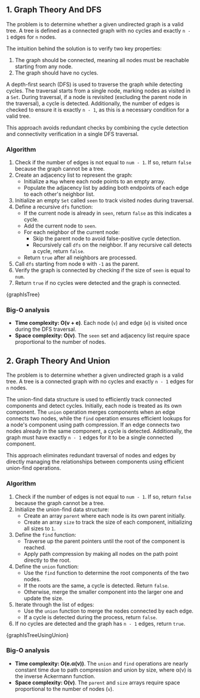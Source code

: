 

## 1. Graph Theory And DFS

The problem is to determine whether a given undirected graph is a valid tree. A tree is defined as a connected graph with no cycles and exactly `n - 1` edges for `n` nodes.

The intuition behind the solution is to verify two key properties:

1. The graph should be connected, meaning all nodes must be reachable starting from any node.
2. The graph should have no cycles.

A depth-first search (DFS) is used to traverse the graph while detecting cycles. The traversal starts from a single node, marking nodes as visited in a `Set`. During traversal, if a node is revisited (excluding the parent node in the traversal), a cycle is detected. Additionally, the number of edges is checked to ensure it is exactly `n - 1`, as this is a necessary condition for a valid tree.

This approach avoids redundant checks by combining the cycle detection and connectivity verification in a single DFS traversal.

### Algorithm

1. Check if the number of edges is not equal to `num - 1`. If so, return `false` because the graph cannot be a tree.
2. Create an adjacency list to represent the graph:
   - Initialize a `Map` where each node points to an empty array.
   - Populate the adjacency list by adding both endpoints of each edge to each other's neighbor list.
3. Initialize an empty `Set` called `seen` to track visited nodes during traversal.
4. Define a recursive `dfs` function:
   - If the current node is already in `seen`, return `false` as this indicates a cycle.
   - Add the current node to `seen`.
   - For each neighbor of the current node:
     - Skip the parent node to avoid false-positive cycle detection.
     - Recursively call `dfs` on the neighbor. If any recursive call detects a cycle, return `false`.
   - Return `true` after all neighbors are processed.
5. Call `dfs` starting from node `0` with `-1` as the parent.
6. Verify the graph is connected by checking if the size of `seen` is equal to `num`.
7. Return `true` if no cycles were detected and the graph is connected.

<MDXCodeBlock>{graphIsTree}</MDXCodeBlock>

### Big-O analysis

- **Time complexity: O(v + e)**. Each node (`v`) and edge (`e`) is visited once during the DFS traversal.
- **Space complexity: O(v)**. The `seen` set and adjacency list require space proportional to the number of nodes.

## 2. Graph Theory And Union

The problem is to determine whether a given undirected graph is a valid tree. A tree is a connected graph with no cycles and exactly `n - 1` edges for `n` nodes.

The union-find data structure is used to efficiently track connected components and detect cycles. Initially, each node is treated as its own component. The `union` operation merges components when an edge connects two nodes, while the `find` operation ensures efficient lookups for a node's component using path compression. If an edge connects two nodes already in the same component, a cycle is detected. Additionally, the graph must have exactly `n - 1` edges for it to be a single connected component.

This approach eliminates redundant traversal of nodes and edges by directly managing the relationships between components using efficient union-find operations.

### Algorithm

1. Check if the number of edges is not equal to `num - 1`. If so, return `false` because the graph cannot be a tree.
2. Initialize the union-find data structure:
   - Create an array `parent` where each node is its own parent initially.
   - Create an array `size` to track the size of each component, initializing all sizes to `1`.
3. Define the `find` function:
   - Traverse up the parent pointers until the root of the component is reached.
   - Apply path compression by making all nodes on the path point directly to the root.
4. Define the `union` function:
   - Use the `find` function to determine the root components of the two nodes.
   - If the roots are the same, a cycle is detected. Return `false`.
   - Otherwise, merge the smaller component into the larger one and update the size.
5. Iterate through the list of edges:
   - Use the `union` function to merge the nodes connected by each edge.
   - If a cycle is detected during the process, return `false`.
6. If no cycles are detected and the graph has `n - 1` edges, return `true`.

<MDXCodeBlock>{graphIsTreeUsingUnion}</MDXCodeBlock>

### Big-O analysis

- **Time complexity: O(e.α(v))**. The `union` and `find` operations are nearly constant time due to path compression and union by size, where α(v) is the inverse Ackermann function.
- **Space complexity: O(v)**. The `parent` and `size` arrays require space proportional to the number of nodes (`v`).
